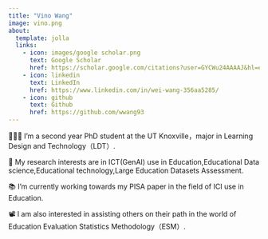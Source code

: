 ```yaml
---
title: "Vino Wang"
image: vino.png
about:
  template: jolla
  links:
    - icon: images/google scholar.png
      text: Google Scholar
      href: https://scholar.google.com/citations?user=GYCWu24AAAAJ&hl=en&inst=9897619243961157265&authuser=1
    - icon: linkedin
      text: LinkedIn
      href: https://www.linkedin.com/in/wei-wang-356aa5285/
    - icon: github
      text: Github
      href: https://github.com/wwang93
---
```


👨🏻‍💻 I’m a second year PhD student at the UT Knoxville，major in Learning Design and Technology（LDT）.

🔬 My research interests are in ICT(GenAI) use in Education,Educational Data science,Educational technology,Large Education Datasets Assessment.

📚 I’m currently working towards my PISA paper in the field of ICI use in Education.

📽️ I am also interested in assisting others on their path in the world of Education Evaluation Statistics Methodology（ESM）.
